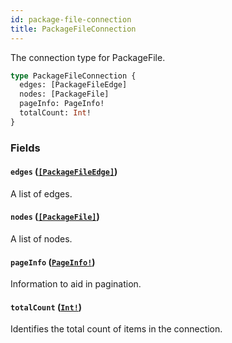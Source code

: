 ```yaml
---
id: package-file-connection
title: PackageFileConnection
---
```


The connection type for PackageFile.

```graphql
type PackageFileConnection {
  edges: [PackageFileEdge]
  nodes: [PackageFile]
  pageInfo: PageInfo!
  totalCount: Int!
}
```

### Fields

#### `edges` ([`[PackageFileEdge]`](/docs/api/objects/package-file-edge))

A list of edges.

#### `nodes` ([`[PackageFile]`](/docs/api/objects/package-file))

A list of nodes.

#### `pageInfo` ([`PageInfo!`](/docs/api/objects/page-info))

Information to aid in pagination.

#### `totalCount` ([`Int!`](/docs/api/scalars/int))

Identifies the total count of items in the connection.
